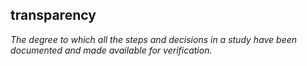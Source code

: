 ## transparency

<dfn>The degree to which all the steps and decisions in a study have been documented and made available for verification.</dfn>

